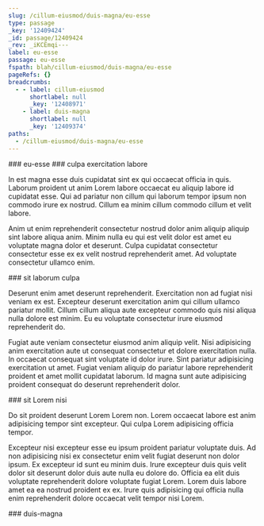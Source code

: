 ```yaml
---
slug: /cillum-eiusmod/duis-magna/eu-esse
type: passage
_key: '12409424'
_id: passage/12409424
_rev: _iKCEmqi---
label: eu-esse
passage: eu-esse
fspath: blah/cillum-eiusmod/duis-magna/eu-esse
pageRefs: {}
breadcrumbs:
  - - label: cillum-eiusmod
      shortlabel: null
      _key: '12408971'
    - label: duis-magna
      shortlabel: null
      _key: '12409374'
paths:
  - /cillum-eiusmod/duis-magna/eu-esse
---
```


<NuggetArea>
<Passage slug="/cillum-eiusmod/duis-magna/eu-esse" type="passage" _key="12409424" _id="passage/12409424" _rev="_iKCEmqi---" label="eu-esse" passage="eu-esse" fspath="blah/cillum-eiusmod/duis-magna/eu-esse" paths="/cillum-eiusmod/duis-magna/eu-esse">
<NuggetBody>
### eu-esse

</NuggetBody>
<Breadcrumbs>
<Crumbs>
<Crumb _key="12408971" label="cillum-eiusmod" /><Crumb _key="12409374" label="duis-magna" />
</Crumbs>
</Breadcrumbs>
</Passage>

<NuggetsInbound>
</NuggetsInbound>
<NuggetsOutbound>
<Nugget direction="outbound" type="nugget" _key="7e2696fd-f564-4d74-8774-f3bf14a8b5cd" _id="nugget/7e2696fd-f564-4d74-8774-f3bf14a8b5cd" _rev="_iKCEmqi--_" fspath="blah/cillum-eiusmod/duis-magna/eu-esse/culpa-exercitation-labore.md" label="culpa exercitation labore" paths="/cillum-eiusmod/duis-magna/eu-esse/culpa-exercitation-labore" slug="/cillum-eiusmod/duis-magna/eu-esse/culpa-exercitation-labore">
<NuggetBody>
### culpa exercitation labore

In est magna esse duis cupidatat sint ex qui occaecat officia in quis. Laborum proident ut anim Lorem labore occaecat eu aliquip labore id cupidatat esse. Qui ad pariatur non cillum qui laborum tempor ipsum non commodo irure ex nostrud. Cillum ea minim cillum commodo cillum et velit labore.

Anim ut enim reprehenderit consectetur nostrud dolor anim aliquip aliquip sint labore aliqua anim. Minim nulla eu qui est velit dolor est amet eu voluptate magna dolor et deserunt. Culpa cupidatat consectetur consectetur esse ex ex velit nostrud reprehenderit amet. Ad voluptate consectetur ullamco enim.

</NuggetBody>
</Nugget>

<Nugget direction="outbound" type="nugget" _key="7490c76a-8240-46b8-af72-5671cc63b1c0" _id="nugget/7490c76a-8240-46b8-af72-5671cc63b1c0" _rev="_iKCEmqi--A" fspath="blah/cillum-eiusmod/duis-magna/eu-esse/sit-laborum-culpa.md" label="sit laborum culpa" paths="/cillum-eiusmod/duis-magna/eu-esse/sit-laborum-culpa" slug="/cillum-eiusmod/duis-magna/eu-esse/sit-laborum-culpa">
<NuggetBody>
### sit laborum culpa

Deserunt enim amet deserunt reprehenderit. Exercitation non ad fugiat nisi veniam ex est. Excepteur deserunt exercitation anim qui cillum ullamco pariatur mollit. Cillum cillum aliqua aute excepteur commodo quis nisi aliqua nulla dolore est minim. Eu eu voluptate consectetur irure eiusmod reprehenderit do.

Fugiat aute veniam consectetur eiusmod anim aliquip velit. Nisi adipisicing anim exercitation aute ut consequat consectetur et dolore exercitation nulla. In occaecat consequat sint voluptate id dolor irure. Sint pariatur adipisicing exercitation ut amet. Fugiat veniam aliquip do pariatur labore reprehenderit proident et amet mollit cupidatat laborum. Id magna sunt aute adipisicing proident consequat do deserunt reprehenderit dolor.

</NuggetBody>
</Nugget>

<Nugget direction="outbound" type="nugget" _key="ebc399e3-2668-478c-9127-c27ba6d10d47" _id="nugget/ebc399e3-2668-478c-9127-c27ba6d10d47" _rev="_iKCEmqm---" fspath="blah/cillum-eiusmod/duis-magna/eu-esse/sit-lorem-nisi.md" label="sit Lorem nisi" paths="/cillum-eiusmod/duis-magna/eu-esse/sit-lorem-nisi" slug="/cillum-eiusmod/duis-magna/eu-esse/sit-lorem-nisi">
<NuggetBody>
### sit Lorem nisi

Do sit proident deserunt Lorem Lorem non. Lorem occaecat labore est anim adipisicing tempor sint excepteur. Qui culpa Lorem adipisicing officia tempor.

Excepteur nisi excepteur esse eu ipsum proident pariatur voluptate duis. Ad non adipisicing nisi ex consectetur enim velit fugiat deserunt non dolor ipsum. Ex excepteur id sunt eu minim duis. Irure excepteur duis quis velit dolor sit deserunt dolor duis aute nulla eu dolore do. Officia ea elit duis voluptate reprehenderit dolore voluptate fugiat Lorem. Lorem duis labore amet ea ea nostrud proident ex ex. Irure quis adipisicing qui officia nulla enim reprehenderit dolore occaecat velit tempor nisi Lorem.

</NuggetBody>
</Nugget>

</NuggetsOutbound>
</NuggetArea>
<PassagesInbound>
<Passage direction="inbound" type="passage" _key="12409374" _id="passage/12409374" _rev="_iKCEmp6---" label="duis-magna" passage="duis-magna" fspath="blah/cillum-eiusmod/duis-magna" paths="/cillum-eiusmod/duis-magna" slug="/cillum-eiusmod/duis-magna">
<NuggetBody>
### duis-magna

</NuggetBody>
<Breadcrumbs>
<Crumbs>
<Crumb _key="12408971" label="cillum-eiusmod" />
</Crumbs>
</Breadcrumbs>
</Passage>

</PassagesInbound>
<PassagesOutbound>
</PassagesOutbound>